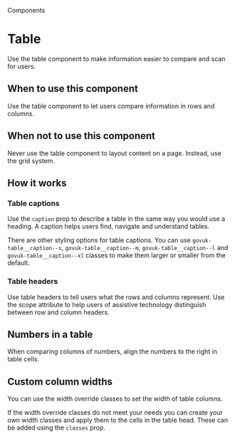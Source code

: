 
<Meta title="Components/Table"/>

<Hint>Components</Hint>

# Table

Use the table component to make information easier to compare and scan for users.

<Canvas of={TableStories.primary}/>

## When to use this component

Use the table component to let users compare information in rows and columns.

## When not to use this component

Never use the table component to layout content on a page. Instead, use the grid system.

## How it works

### Table captions

Use the `caption` prop to describe a table in the same way you would use a heading. A caption helps users find, navigate and understand tables.

There are other styling options for table captions. You can use `govuk-table__caption--s`, `govuk-table__caption--m`, `govuk-table__caption--l` and `govuk-table__caption--xl` classes to make them larger or smaller from the default.

<Canvas of={TableStories.customCaptionSize}/>

### Table headers

Use table headers to tell users what the rows and columns represent. Use the scope attribute to help users of assistive technology distinguish between row and column headers.

<Canvas of={TableStories.primary}/>

## Numbers in a table

When comparing columns of numbers, align the numbers to the right in table cells.

<Canvas of={TableStories.numbers}/>

## Custom column widths

You can use the width override classes to set the width of table columns.

<Canvas of={TableStories.customColumnWidth}/>

If the width override classes do not meet your needs you can create your own width classes and apply them to the cells in the table head. These can be added using the `classes` prop.
